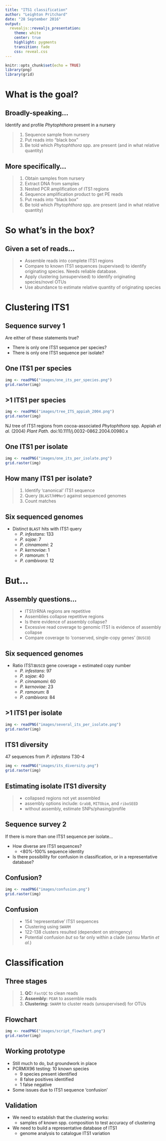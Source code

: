 ```yaml
---
title: "ITS1 classification"
author: "Leighton Pritchard"
date: "28 September 2016"
output: 
  revealjs::revealjs_presentation:
    theme: white
    center: true
    highlight: pygments
    transition: fade
    css: reveal.css
---
```


```r
knitr::opts_chunk$set(echo = TRUE)
library(png)
library(grid)
```


# What is the goal?


## Broadly-speaking…

Identify and profile *Phytophthora* present in a nursery

> 1. Sequence sample from nursery
> 2. Put reads into "black box"
> 3. Be told which *Phytophthora* spp. are present (and in what relative quantity)


## More specifically…

> 1. Obtain samples from nursery
> 2. Extract DNA from samples
> 3. Nested PCR amplification of ITS1 regions
> 4. Sequence amplification product to get PE reads
> 5. Put reads into "black box"
> 6. Be told which *Phytophthora* spp. are present (and in what relative quantity)


# So what's in the box?


## Given a set of reads…

> - Assemble reads into complete ITS1 regions
> - Compare to known ITS1 sequences (supervised) to identify originating species. Needs reliable database.
> - Apply clustering (unsupervised) to identify originating species/novel OTUs
> - Use abundance to estimate relative quantity of originating species


# Clustering ITS1


## Sequence survey 1

Are either of these statements true?

- There is only one ITS1 sequence per species?
- There is only one ITS1 sequence per isolate?


## One ITS1 per species

```r
img <- readPNG("images/one_its_per_species.png")
grid.raster(img)
```


## >1 ITS1 per species

```r
img <- readPNG("images/tree_ITS_appiah_2004.png")
grid.raster(img)
```

NJ tree of ITS1 regions from cocoa-associated *Phytophthora* spp. Appiah *et al.* (2004) *Plant Path.* doi:10.1111/j.0032-0862.2004.00980.x


## One ITS1 per isolate

```r
img <- readPNG("images/one_its_per_isolate.png")
grid.raster(img)
```


## How many ITS1 per isolate?

> 1. Identify 'canonical' ITS1 sequence
> 2. Query (`BLAST`/`HMMer`) against sequenced genomes
> 3. Count matches


## Six sequenced genomes

- Distinct `BLAST` hits with ITS1 query
    - *P. infestans*: 133
    - *P. sojae*: 7
    - *P. cinnamomi*: 2
    - *P. kernoviae*: 1
    - *P. ramorum*: 1
    - *P. cambivora*: 12


# But…


## Assembly questions…

> - ITS1/rRNA regions are repetitive
> - Assemblies collapse repetitive regions
> - Is there evidence of assembly collapse?
> - Excessive read coverage to genomic ITS1 is evidence of assembly collapse
> - Compare coverage to 'conserved, single-copy genes' (`BUSCO`)


## Six sequenced genomes

- Ratio ITS1:`BUSCO` gene coverage = estimated copy number
    - *P. infestans*: 97
    - *P. sojae*: 40
    - *P. cinnamomi*: 60
    - *P. kernoviae*: 23
    - *P. ramorum*: 8
    - *P. cambivora*: 84


## >1 ITS1 per isolate

```r
img <- readPNG("images/several_its_per_isolate.png")
grid.raster(img)
```


## ITS1 diversity

47 sequences from *P. infestans* T30-4

```r
img <- readPNG("images/its_diversity.png")
grid.raster(img)
```


## Estimating isolate ITS1 diversity

> - collapsed regions not yet assembled
> - assembly options include: `GrabB`, `MITObim`, and `riboSEED`
> - without assembly, estimate SNPs/phasing/profile


## Sequence survey 2

If there is more than one ITS1 sequence per isolate…

- How diverse are ITS1 sequences?
    - <80%-100% sequence identity
- Is there possibility for confusion in classification, or in a representative database?


## Confusion?

```r
img <- readPNG("images/confusion.png")
grid.raster(img)
```


## Confusion

> - 154 'representative' ITS1 sequences
> - Clustering using `SWARM`
> - 122-138 clusters resulted (dependent on stringency)
> - Potential confusion *but* so far only within a clade (*sensu* Martin *et al.*)


# Classification


## Three stages

> 1. **QC:** `FastQC` to clean reads
> 2. **Assembly:** `PEAR` to assemble reads
> 3. **Clustering:** `SWARM` to cluster reads (unsupervised) for OTUs


## Flowchart

```r
img <- readPNG("images/script_flowchart.png")
grid.raster(img)
```


## Working prototype

- Still much to do, but groundwork in place
- PCRMIX96 testing: 10 known species
    - 9 species present identified
    - 8 false positives identified
    - 1 false negative
- Some issues due to ITS1 sequence 'confusion'

## Validation

- We need to establish that the clustering works:
    - samples of known spp. composition to test accuracy of clustering
- We need to build a representative database of ITS1
    - genome analysis to catalogue ITS1 variation
